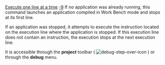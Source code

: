 [[Property:title|Execute one line at a time]]
[[Property:weight|-9]]
If no application was already running, this command launches an application compiled in Work Bench mode and stops at its first line.

If an application was stopped, it attempts to execute the instruction located on the execution line where the application is stopped. If this execution line does not contain an instruction, the execution stops at the next execution line.

It is accessible through the '''project''' toolbar (  [[Image:debug-step-over-icon]]  ) or through the '''debug''' menu. 

{{seealso| '''See Also''' <br/>
[[Eiffel Debugger Execution: Introduction|Execution commands]]  <br/>
[[Generating executables|Compiling in Workbench mode]]  }}




